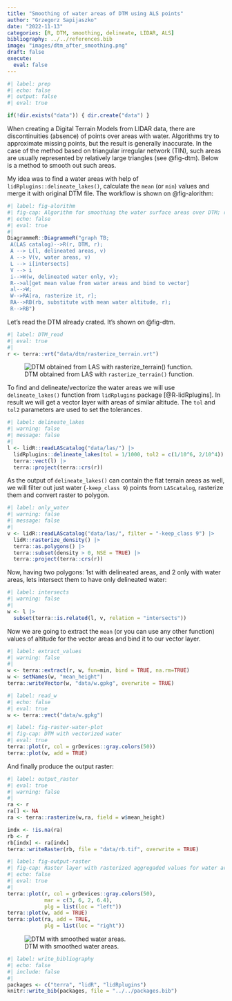 ```yaml
---
title: "Smoothing of water areas of DTM using ALS points"
author: "Grzegorz Sapijaszko"
date: "2022-11-13"
categories: [R, DTM, smoothing, delineate, LIDAR, ALS]
bibliography: ../../references.bib
image: "images/dtm_after_smoothing.png"
draft: false
execute: 
  eval: false
---
```


```r
#| label: prep
#| echo: false
#| output: false
#| eval: true

if(!dir.exists("data")) { dir.create("data") }
```

When creating a Digital Terrain Models from LIDAR data, there are discontinuities (absence) of points over areas with water. Algorithms try to approximate missing points, but the result is generally inaccurate. In the case of the method based on triangular irregular network (TIN), such areas are usually represented by relatively large triangles (see @fig-dtm). Below is a method to smooth out such areas.

My idea was to find a water areas with help of `lidRplugins::delineate_lakes()`, calculate the `mean` (or `min`) values and merge it with original DTM file. The workflow is shown on @fig-alorithm:


```r
#| label: fig-alorithm
#| fig-cap: Algorithm for smoothing the water surface areas over DTM; r - rasters, v - vectors
#| echo: false
#| eval: true
#| 
DiagrammeR::DiagrammeR("graph TB;
 A(LAS catalog)-->R(r, DTM, r); 
 A --> L(l, delineated areas, v)
 A --> V(v, water areas, v)
 L --> i[intersects]
 V --> i
 i-->W(w, delineated water only, v);
 R-->al[get mean value from water areas and bind to vector]
 al-->W;
 W-->RA[ra, rasterize it, r];
 RA-->RB(rb, substitute with mean water altitude, r);
 R-->RB")
```

Let's read the DTM already crated. It's shown on @fig-dtm.

```r
#| label: DTM_read
#| eval: true
#| 
r <- terra::vrt("data/dtm/rasterize_terrain.vrt")
```

![DTM obtained from LAS with `rasterize_terrain()` function.](images/dtm_before_smoothing.png){#fig-dtm}

To find and delineate/vectorize the water areas we will use `delineate_lakes()` function from `lidRplugins` package [@R-lidRplugins]. In result we will get a vector layer with areas of similar altitude. The `tol` and `tol2` parameters are used to set the tolerances.

```r
#| label: delineate_lakes
#| warning: false
#| message: false
#| 
l <- lidR::readLAScatalog("data/las/") |>
  lidRplugins::delineate_lakes(tol = 1/1000, tol2 = c(1/10^6, 2/10^4)) |>
  terra::vect(l) |>
  terra::project(terra::crs(r))
```

As the output of `delineate_lakes()` can contain the flat terrain areas as well, we will filter out just water (`-keep_class 9`) points from `LAScatalog`, rasterize them and convert raster to polygon.

```r
#| label: only_water
#| warning: false
#| message: false
#| 
v <- lidR::readLAScatalog("data/las/", filter = "-keep_class 9") |>
  lidR::rasterize_density() |>
  terra::as.polygons() |>
  terra::subset(density > 0, NSE = TRUE) |>
  terra::project(terra::crs(r))
```
Now, having two polygons: 1st with delineated areas, and 2 only with water areas, lets intersect them to have only delineated water:

```r
#| label: intersects
#| warning: false
#| 
w <- l |>
  subset(terra::is.related(l, v, relation = "intersects"))
```

Now we are going to extract the `mean` (or you can use any other function) values of altitude for the vector areas and bind it to our vector layer.

```r
#| label: extract_values
#| warning: false
#| 
w <- terra::extract(r, w, fun=min, bind = TRUE, na.rm=TRUE)
w <- setNames(w, "mean_height")
terra::writeVector(w, "data/w.gpkg", overwrite = TRUE)
```

```r
#| label: read_w
#| echo: false
#| eval: true
w <- terra::vect("data/w.gpkg")
```

```r
#| label: fig-raster-water-plot
#| fig-cap: DTM with vectorized water
#| eval: true
terra::plot(r, col = grDevices::gray.colors(50))
terra::plot(w, add = TRUE)
```

And finally produce the output raster:

```r
#| label: output_raster
#| eval: true
#| warning: false
#| 
ra <- r
ra[] <- NA
ra <- terra::rasterize(w,ra, field = w$mean_height)

indx <- !is.na(ra)
rb <- r
rb[indx] <- ra[indx]
terra::writeRaster(rb, file = "data/rb.tif", overwrite = TRUE)
```

```r
#| label: fig-output-raster
#| fig-cap: Raster layer with rasterized aggregaded values for water areas
#| echo: false
#| eval: true
#| 
terra::plot(r, col = grDevices::gray.colors(50), 
            mar = c(3, 6, 2, 6.4), 
            plg = list(loc = "left"))
terra::plot(w, add = TRUE)
terra::plot(ra, add = TRUE,
            plg = list(loc = "right"))
```


![DTM with smoothed water areas.](images/dtm_after_smoothing.png){#fig-dtm-after}

```r
#| label: write_bibliography
#| echo: false
#| include: false
#| 
packages <- c("terra", "lidR", "lidRplugins")
knitr::write_bib(packages, file = "../../packages.bib")
```
